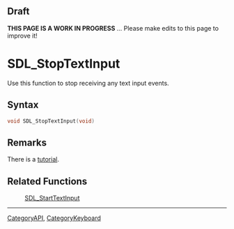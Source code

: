 == Draft ==

'''THIS PAGE IS A WORK IN PROGRESS''' ... Please make edits to this page to improve it!


= SDL_StopTextInput =
Use this function to stop receiving any text input events.


== Syntax ==
<syntaxhighlight lang='c++'>
void SDL_StopTextInput(void)
</syntaxhighlight>

== Remarks ==
There is a [[Tutorials/TextInput|tutorial]].

== Related Functions ==
:[[SDL_StartTextInput]]

----
[[CategoryAPI]], [[CategoryKeyboard]]
